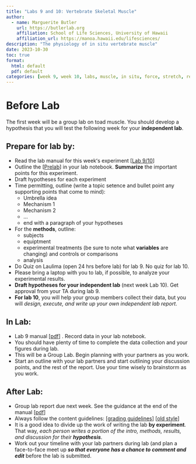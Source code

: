 ```yaml
---
title: "Labs 9 and 10: Vertebrate Skeletal Muscle"
author:
  - name: Marguerite Butler  
    url: https://butlerlab.org
    affiliation: School of Life Sciences, University of Hawaii
    affiliation_url: https://manoa.hawaii.edu/lifesciences/
description: "The physiology of in situ vertebrate muscle"
date: 2023-10-30
toc: true
format: 
  html: default
  pdf: default
categories: [week 9, week 10, labs, muscle, in situ, force, stretch, recruitment, twitch, tetanus, temperature]
---
```


# Before Lab

The first week will be a group lab on toad muscle. You should develop a hypothesis that you will test the following week for your __independent lab__. 

:::{.callout-note}
# Prepare for lab by:
- Read the lab manual for this weekʻs experiment \[[Lab 9/10](Lab9-10-toad-muscle-protocol.pdf)\]   
- Outline the \[[Prelab](../../labs-misc/lab-notebook.qmd#sec-prelab)\] in your lab notebook. **Summarize** the important points for this experiment.
- Draft hypotheses for each experiment
- Time permitting, outline (write a topic setence and bullet point any supporting points that come to mind):
  + Umbrella idea
  + Mechanism 1
  + Mechanism 2 
  + ...
  + end with a paragraph of your hypotheses 
- For the __methods__, outline:
  + subjects
  + equiptment 
  + experimental treatments (be sure to note what __variables__ are changing) and controls or comparisons
  + analysis
- Do Quiz on Laulima (open 24 hrs before lab) for lab 9. No quiz for lab 10.
- Please bring a laptop with you to lab, if possible, to analyze your experimental results.
- __Draft hypotheses for your independent lab__ (next week Lab 10). Get approval from your TA during lab 9.
- __For lab 10__, you will help your group members collect their data, but you will _design, execute, and write up your own independent lab report_.  
:::


## In Lab: 

- Lab 9 manual \[[pdf](Lab9-10-toad-muscle-protocol.pdf)\] . Record data in your lab notebook. 
- You should have plenty of time to complete the data collection and your figures during lab.  
- This will be a Group Lab. Begin planning with your partners as you work. 
- Start an outline with your lab partners and start outlining your discussion points, and the rest of the report. Use your time wisely to brainstorm as you work.   

## After Lab: 

- Group lab report due next week. See the guidance at the end of the manual \[[pdf](Lab9-10-toad-muscle-protocol.pdf)\]  
- Always follow the content guidelines: \[[grading guidelines](../../labs-misc/handouts/Revised_Zool430L_lab_report_guidelines.pdf)\] \[[old style](../../labs-misc/handouts/Zool430lab_report_guidelines.pdf)\]
- It is a good idea to divide up the work of writing the lab __by experiment__. That way, _each person writes a portion of the intro, methods, results, and discussion for their __hypothesis___. 
- Work out your timeline with your lab partners during lab (and plan a face-to-face meet up ___so that everyone has a chance to comment and edit___ before the lab is submitted. 

